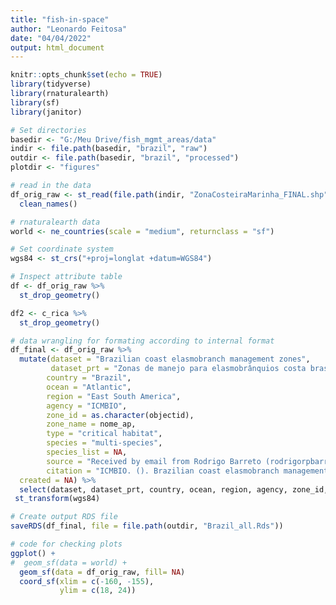 ```yaml
---
title: "fish-in-space"
author: "Leonardo Feitosa"
date: "04/04/2022"
output: html_document
---
```


```r
knitr::opts_chunk$set(echo = TRUE)
library(tidyverse)
library(rnaturalearth)
library(sf)
library(janitor)
```

```r
# Set directories
basedir <- "G:/Meu Drive/fish_mgmt_areas/data"
indir <- file.path(basedir, "brazil", "raw")
outdir <- file.path(basedir, "brazil", "processed")
plotdir <- "figures"
```


```r
# read in the data
df_orig_raw <- st_read(file.path(indir, "ZonaCosteiraMarinha_FINAL.shp")) %>% 
  clean_names()

# rnaturalearth data
world <- ne_countries(scale = "medium", returnclass = "sf")
```

```r
# Set coordinate system
wgs84 <- st_crs("+proj=longlat +datum=WGS84")
```

```r
# Inspect attribute table
df <- df_orig_raw %>% 
  st_drop_geometry() 

df2 <- c_rica %>% 
  st_drop_geometry() 
```

```r
# data wrangling for formating according to internal format
df_final <- df_orig_raw %>%   
  mutate(dataset = "Brazilian coast elasmobranch management zones",
         dataset_prt = "Zonas de manejo para elasmobrânquios costa brasileira",
        country = "Brazil",
        ocean = "Atlantic",
        region = "East South America",
        agency = "ICMBIO",
        zone_id = as.character(objectid),
        zone_name = nome_ap,
        type = "critical habitat",
        species = "multi-species",
        species_list = NA,
        source = "Received by email from Rodrigo Barreto (rodrigorpbarreto@gmail.com) on 2022/04/18",
        citation = "ICMBIO. (). Brazilian coast elasmobranch management zones. https://www.icmbio.gov.br/. Received by email from Rodrigo Barreto (rodrigorpbarreto@gmail.com) on 2022/04/18",
  created = NA) %>% 
  select(dataset, dataset_prt, country, ocean, region, agency, zone_id, zone_name, type, species, species_list, source, citation, created) %>% 
 st_transform(wgs84)
```

```r
# Create output RDS file
saveRDS(df_final, file = file.path(outdir, "Brazil_all.Rds"))
```

```r
# code for checking plots
ggplot() +
#  geom_sf(data = world) +
  geom_sf(data = df_orig_raw, fill= NA) 
  coord_sf(xlim = c(-160, -155),
           ylim = c(18, 24)) 
```
